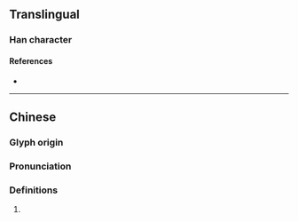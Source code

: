 {{character info/new}}
==Translingual==

===Han character===
{{Han char|rn=96|rad=玉|as=10|sn=15|four=|canj=EUMGI|ids=⿱流玉}}

====References====
* {{Han ref|kx=0739.120|dkj=21160|dj=1149.170|hdz=21133.010|uh=746C|ud=29804}}

----

==Chinese==
{{zh-forms}}

===Glyph origin===
{{Han etym}}

===Pronunciation===
{{zh-pron
|m=liú
|mc=y
|oc=y
|cat=
}}

===Definitions===
{{zh-hanzi}}

# {{rfdef|zh}}